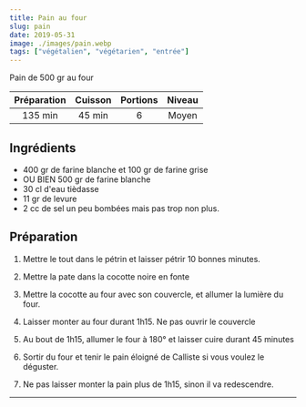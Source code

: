 ```yaml
---
title: Pain au four
slug: pain
date: 2019-05-31
image: ./images/pain.webp
tags: ["végétalien", "végétarien", "entrée"]
---
```


<StyledParagraph>Pain de 500 gr au four</StyledParagraph>

| Préparation | Cuisson | Portions | Niveau |
| :-: | :-: | :-: | :-: |
| 135 min | 45 min | 6 | Moyen |

## Ingrédients
- <ListItem>400 gr de farine blanche et 100 gr de farine grise</ListItem>
- <ListItem>OU BIEN 500 gr de farine blanche</ListItem>
- <ListItem>30 cl d'eau tièdasse</ListItem>
- <ListItem>11 gr de levure</ListItem>
- <ListItem>2 cc de sel un peu bombées mais pas trop non plus.</ListItem>

## Préparation

1. Mettre le tout dans le pétrin et laisser pétrir 10 bonnes minutes.

2. Mettre la pate dans la cocotte noire en fonte

3. Mettre la cocotte au four avec son couvercle, et allumer la lumière du four.

4. Laisser monter au four durant 1h15. Ne pas ouvrir le couvercle

5. Au bout de 1h15, allumer le four à 180° et laisser cuire durant 45 minutes

6. Sortir du four et tenir le pain éloigné de Calliste si vous voulez le déguster.

7. Ne pas laisser monter la pain plus de 1h15, sinon il va redescendre.

---
